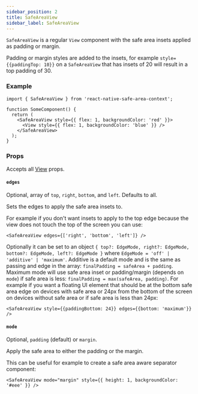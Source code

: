 ```yaml
---
sidebar_position: 2
title: SafeAreaView
sidebar_label: SafeAreaView
---
```


`SafeAreaView` is a regular `View` component with the safe area insets applied as padding or margin.

Padding or margin styles are added to the insets, for example `style={{paddingTop: 10}}` on a `SafeAreaView` that has insets of 20 will result in a top padding of 30.

### Example

```tsx
import { SafeAreaView } from 'react-native-safe-area-context';

function SomeComponent() {
  return (
    <SafeAreaView style={{ flex: 1, backgroundColor: 'red' }}>
      <View style={{ flex: 1, backgroundColor: 'blue' }} />
    </SafeAreaView>
  );
}
```

### Props

Accepts all [View](https://reactnative.dev/docs/view#props) props.

#### `edges`

Optional, array of `top`, `right`, `bottom`, and `left`. Defaults to all.

Sets the edges to apply the safe area insets to.

For example if you don't want insets to apply to the top edge because the view does not touch the top of the screen you can use:

```tsx
<SafeAreaView edges={['right', 'bottom', 'left']} />
```

Optionally it can be set to an object `{ top?: EdgeMode, right?: EdgeMode, bottom?: EdgeMode, left?: EdgeMode }` where `EdgeMode = 'off' | 'additive' | 'maximum'`. Additive is a default mode and is the same as passing and edge in the array: `finalPadding = safeArea + padding`. Maximum mode will use safe area inset or padding/margin (depends on `mode`) if safe area is less: `finalPadding = max(safeArea, padding)`. For example if you want a floating UI element that should be at the bottom safe area edge on devices with safe area or 24px from the bottom of the screen on devices without safe area or if safe area is less than 24px:

```tsx
<SafeAreaView style={{paddingBottom: 24}} edges={{bottom: 'maximum'}} />
```

#### `mode`

Optional, `padding` (default) or `margin`.

Apply the safe area to either the padding or the margin.

This can be useful for example to create a safe area aware separator component:

```tsx
<SafeAreaView mode="margin" style={{ height: 1, backgroundColor: '#eee' }} />
```
